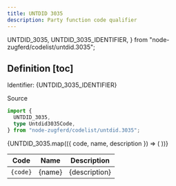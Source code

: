 ```yaml
---
title: UNTDID 3035
description: Party function code qualifier
---
```


  UNTDID_3035,
  UNTDID_3035_IDENTIFIER,
} from "node-zugferd/codelist/untdid.3035";

## Definition [toc]

Identifier: <span className="text-fd-muted-foreground">{UNTDID_3035_IDENTIFIER}</span>

<div className="w-fit">
  <Link
    href="https://service.unece.org/trade/untdid/d00a/tred/tred3035.htm"
    target="_blank"
  >
    Source
  </Link>
</div>

```ts
import {
  UNTDID_3035,
  type Untdid3035Code,
} from "node-zugferd/codelist/untdid.3035";
```

<table>
  <thead>
    <tr>
      <th>Code</th>
      <th>Name</th>
      <th>Description</th>
    </tr>
  </thead>
  <tbody>
    {UNTDID_3035.map(({ code, name, description }) => (
      <tr key={code}>
        <td className="text-center">
          <code>{code}</code>
        </td>
        <td>{name}</td>
        <td>{description}</td>
      </tr>
    ))}
  </tbody>
</table>
